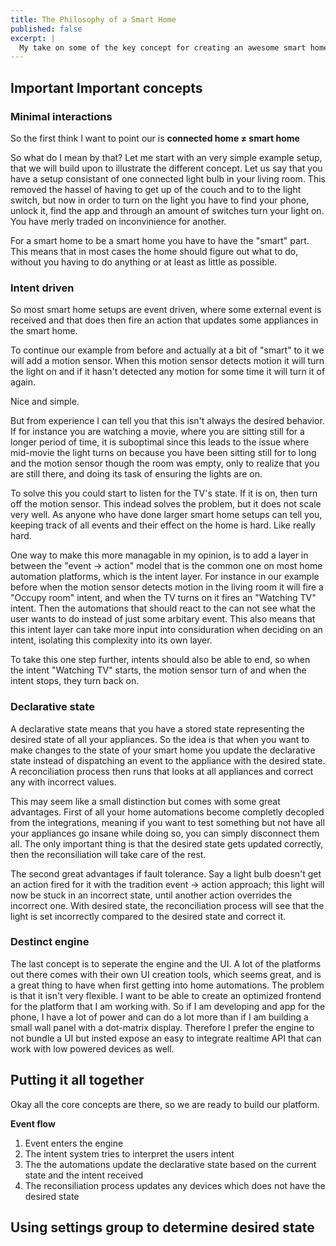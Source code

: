```yaml
---
title: The Philosophy of a Smart Home
published: false
excerpt: |
  My take on some of the key concept for creating an awesome smart home
---
```


Important
Important concepts
---------

### Minimal interactions

So the first think I want to point our is **connected home ≠ smart home**

So what do I mean by that? Let me start with an very simple example setup, that we will build upon to illustrate the different concept. Let us say that you have a setup consistant of one connected light bulb in your living room. This removed the hassel of having to get up of the couch and to to the light switch, but now in order to turn on the light you have to find your phone, unlock it, find the app and through an amount of switches turn your light on. You have merly traded on inconvinience for another.

For a smart home to be a smart home you have to have the "smart" part. This means that in most cases the home should figure out what to do, without you having to do anything or at least as little as possible.



### Intent driven

So most smart home setups are event driven, where some external event is received and that does then fire an action that updates some appliances in the smart home.

To continue our example from before and actually at a bit of "smart" to it we will add a motion sensor. When this motion sensor detects motion it will turn the light on and if it hasn't detected any motion for some time it will turn it of again.

Nice and simple.

But from experience I can tell you that this isn't always the desired behavior. If for instance you are watching a movie, where you are sitting still for a longer period of time, it is suboptimal since this leads to the issue where mid-movie the light turns on because you have been sitting still for to long and the motion sensor though the room was empty, only to realize that you are still there, and doing its task of ensuring the lights are on.

To solve this you could start to listen for the TV's state. If it is on, then turn off the motion sensor. This indead solves the problem, but it does not scale very well. As anyone who have done larger smart home setups can tell you, keeping track of all events and their effect on the home is hard. Like really hard.

One way to make this more managable in my opinion, is to add a layer in between the "event -> action" model that is the common one on most home automation platforms, which is the intent layer. For instance in our example before when the motion sensor detects motion in the living room it will fire a "Occupy room" intent, and when the TV turns on it fires an "Watching TV" intent. Then the automations that should react to the can not see what the user wants to do instead of just some arbitary event.
This also means that this intent layer can take more input into considuration when deciding on an intent, isolating this complexity into its own layer.

To take this one step further, intents should also be able to end, so when the intent "Watching TV" starts, the motion sensor turn of and when the intent stops, they turn back on.

### Declarative state

A declarative state means that you have a stored state representing the desired state of all your appliances. So the idea is that when you want to make changes to the state of your smart home you update the declarative state instead of dispatching an event to the appliance with the desired state. A reconciliation process then runs that looks at all appliances and correct any with incorrect values.

This may seem like a small distinction but comes with some great advantages. First of all your home automations become completly decopled from the integrations, meaning if you want to test something but not have all your appliances go insane while doing so, you can simply disconnect them all. The only important thing is that the desired state gets updated correctly, then the reconsiliation will take care of the rest.

The second great advantages if fault tolerance. Say a light bulb doesn't get an action fired for it with the tradition event -> action approach; this light will now be stuck in an incorrect state, until another action overrides the incorrect one. With desired state, the reconciliation process will see that the light is set incorrectly compared to the desired state and correct it.

### Destinct engine

The last concept is to seperate the engine and the UI. A lot of the platforms out there comes with their own UI creation tools, which seems great, and is a great thing to have when first getting into home automations. The problem is that it isn't very flexible. I want to be able to create an optimized frontend for the platform that I am working with. So if I am developing and app for the phone, I have a lot of power and can do a lot more than if I am building a small wall panel with a dot-matrix display. Therefore I prefer the engine to not bundle a UI but insted expose an easy to integrate realtime API that can work with low powered devices as well.


Putting it all together
--------

Okay all the core concepts are there, so we are ready to build our platform.

**Event flow**

1. Event enters the engine
1. The intent system tries to interpret the users intent
1. The the automations update the declarative state based on the current state and the intent received
1. The reconsiliation process updates any devices which does not have the desired state

Using settings group to determine desired state
---------
